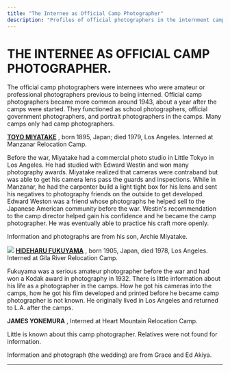 ```yaml
---
title: "The Internee as Official Camp Photographer"
description: "Profiles of official photographers in the internment camps"
---
```


# THE INTERNEE AS OFFICIAL CAMP PHOTOGRAPHER.

The official camp photographers were internees who were amateur or professional photographers previous to being interned. Official camp photographers became more common around 1943, about a year after the camps were started. They functioned as school photographers, official government photographers, and portrait photographers in the camps. Many camps only had camp photographers.

**[TOYO MIYATAKE](/family-album/photographers/miyatake)** , born 1895, Japan; died 1979, Los Angeles. Interned at Manzanar Relocation Camp.

Before the war, Miyatake had a commercial photo studio in Little Tokyo in Los Angeles. He had studied with Edward Westin and won many photography awards. Miyatake realized that cameras were contraband but was able to get his camera lens pass the guards and inspections. While in Manzanar, he had the carpenter build a light tight box for his lens and sent his negatives to photography friends on the outside to get developed. Edward Weston was a friend whose photographs he helped sell to the Japanese American community before the war. Westin's recommendation to the camp director helped gain his confidence and he became the camp photographer. He was eventually able to practice his craft more openly.

Information and photographs are from his son, Archie Miyatake.

![](@images/family-album/photographers/fukuyama/fukuyama5.gif) **[HIDEHARU FUKUYAMA](/family-album/photographers/fukuyama)** , born 1905, Japan, died 1978, Los Angeles. Interned at Gila River Relocation Camp.

Fukuyama was a serious amateur photographer before the war and had won a Kodak award in photography in 1932. There is little information about his life as a photographer in the camps. How he got his cameras into the camps, how he got his film developed and printed before he became camp photographer is not known. He originally lived in Los Angeles and returned to L.A. after the camps.

**JAMES YONEMURA** , Interned at Heart Mountain Relocation Camp.

Little is known about this camp photographer. Relatives were not found for information.

Information and photograph (the wedding) are from Grace and Ed Akiya.

* * *
